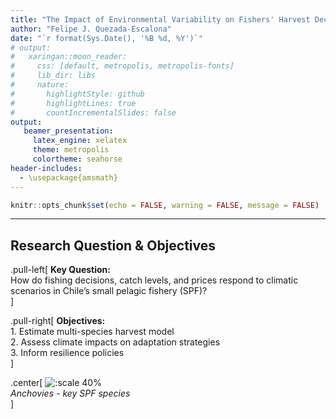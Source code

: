 ```yaml
---
title: "The Impact of Environmental Variability on Fishers' Harvest Decisions in Chile Using a Multi-Species Approach"
author: "Felipe J. Quezada-Escalona"
date: "`r format(Sys.Date(), '%B %d, %Y')`"
# output: 
#   xaringan::moon_reader:
#     css: [default, metropolis, metropolis-fonts]
#     lib_dir: libs
#     nature:
#       highlightStyle: github
#       highlightLines: true
#       countIncrementalSlides: false
output: 
   beamer_presentation:
     latex_engine: xelatex
     theme: metropolis
     colortheme: seahorse
header-includes:
  - \usepackage{amsmath}
---
```


```r
knitr::opts_chunk$set(echo = FALSE, warning = FALSE, message = FALSE)
```

---
## Research Question & Objectives  

.pull-left[
**Key Question:**  
How do fishing decisions, catch levels, and prices respond to climatic scenarios in Chile's small pelagic fishery (SPF)?  
]

.pull-right[
**Objectives:**  
1. Estimate multi-species harvest model  
2. Assess climate impacts on adaptation strategies  
3. Inform resilience policies  
]

.center[
![:scale 40%](https://upload.wikimedia.org/wikipedia/commons/7/7c/Anchovies_at_the_New_England_Aquarium.jpg)  
*Anchovies - key SPF species*  
]